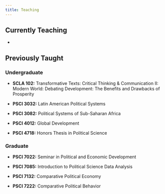 ```yaml
---
title: Teaching
---
```


## Currently Teaching 
*

## Previously Taught
### Undergraduate
* **SCLA 102:** Transformative Texts: Critical Thinking & Communication II: Modern World: Debating Development: The Benefits and Drawbacks of Prosperity

* **PSCI 3032:** Latin American Political Systems

* **PSCI 3082:** Political Systems of Sub-Saharan Africa

* **PSCI 4012:** Global Development

* **PSCI 4718:** Honors Thesis in Political Science

### Graduate

* **PSCI 7022:** Seminar in Political and Economic Development

* **PSCI 7085:** Introduction to Political Science Data Analysis

* **PSCI 7132:** Comparative Political Economy

* **PSCI 7222:** Comparative Political Behavior
